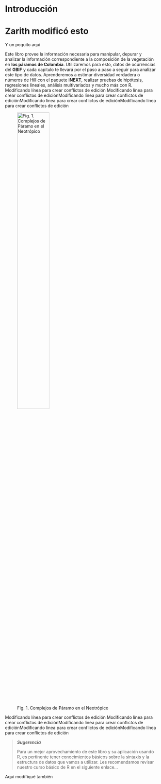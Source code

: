 
# Introducción {-}
Zarith modificó esto
=======

Y un poquito aquí


Este libro provee la información necesaria para manipular, depurar y analizar la información correspondiente a la composición de la vegetación en **los páramos de Colombia**. Utilizaremos para esto, datos de ocurrencias del **GBIF** y cada capitulo te llevará por el paso a paso a seguir para analizar este tipo de datos. Aprenderemos a estimar diversidad verdadera o números de Hill con el paquete **iNEXT**, realizar pruebas de hipótesis, regresiones lineales, análisis multivariados y mucho más con R.
Modificando línea para crear conflictos de edición Modificando línea para crear conflictos de ediciónModificando línea para crear conflictos de ediciónModificando línea para crear conflictos de ediciónModificando línea para crear conflictos de edición

![Fig. 1. Complejos de Páramo en el Neotrópico](map_par_V5.png){width=50%}

Modificando línea para crear conflictos de edición Modificando línea para crear conflictos de ediciónModificando línea para crear conflictos de ediciónModificando línea para crear conflictos de ediciónModificando línea para crear conflictos de edición

>**_Sugerencia_**
>
>Para un mejor aprovechamiento de este libro y su aplicación usando R, es pertinente tener conocimientos básicos sobre la sintaxis y la estructura de datos que vamos a utilizar. Les recomendamos revisar nuestro curso básico de R en el siguiente enlace...
  
Aquí modifiqué también
